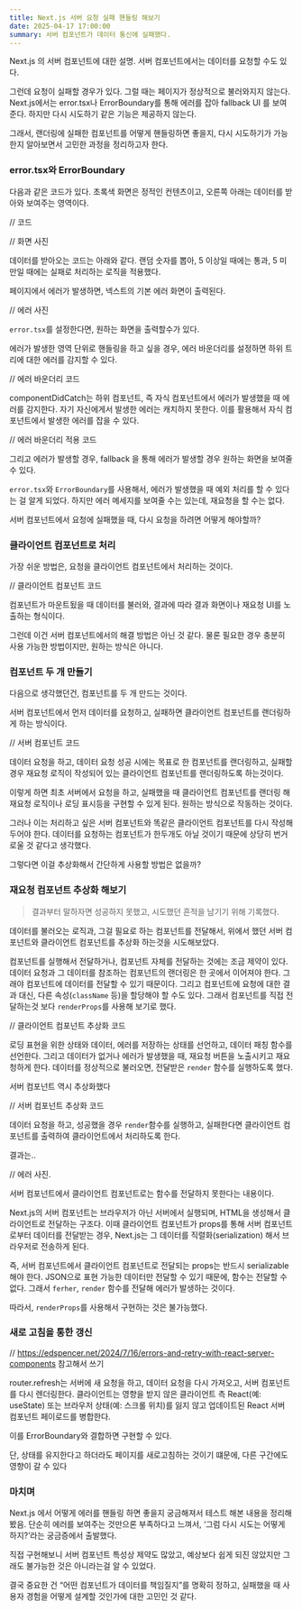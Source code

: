 ```yaml
---
title: Next.js 서버 요청 실패 핸들링 해보기
date: 2025-04-17 17:00:00
summary: 서버 컴포넌트가 데이터 통신에 실패했다.
---
```


Next.js 의 서버 컴포넌트에 대한 설명. 서버 컴포넌트에서는 데이터를 요청할 수도 있다.

그런데 요청이 실패할 경우가 있다. 그럴 때는 페이지가 정상적으로 불러와지지 않는다. Next.js에서는 error.tsx나 ErrorBoundary를 통해 에러를 잡아 fallback UI 를 보여준다. 하지만 다시 시도하기 같은 기능은 제공하지 않는다.

그래서, 랜더링에 실패한 컴포넌트를 어떻게 핸들링하면 좋을지, 다시 시도하기가 가능한지 알아보면서 고민한 과정을 정리하고자 한다.

### error.tsx와 ErrorBoundary

다음과 같은 코드가 있다. 초록색 화면은 정적인 컨텐츠이고, 오른쪽 아래는 데이터를 받아와 보여주는 영역이다.

// 코드

// 화면 사진

데이터를 받아오는 코드는 아래와 같다. 랜덤 숫자를 뽑아, 5 이상일 때에는 통과, 5 미만일 때에는 실패로 처리하는 로직을 적용했다.

페이지에서 에러가 발생하면, 넥스트의 기본 에러 화면이 출력된다.

// 에러 사진

`error.tsx`를 설정한다면, 원하는 화면을 출력할수가 있다.

에러가 발생한 영역 단위로 핸들링을 하고 싶을 경우, 에러 바운더리를 설정하면 하위 트리에 대한 에러를 감지할 수 있다.

// 에러 바운더리 코드

componentDidCatch는 하위 컴포넌트, 즉 자식 컴포넌트에서 에러가 발생했을 때 에러를 감지한다. 자기 자신에게서 발생한 에러는 캐치하지 못한다. 이를 활용해서 자식 컴포넌트에서 발생한 에러를 잡을 수 있다.

// 에러 바운더리 적용 코드

그리고 에러가 발생할 경우, fallback 을 통해 에러가 발생할 경우 원하는 화면을 보여줄 수 있다.

`error.tsx`와 `ErrorBoundary`를 사용해서, 에러가 발생했을 때 예외 처리를 할 수 있다는 걸 알게 되었다. 하지만 에러 메세지를 보여줄 수는 있는데, 재요청을 할 수는 없다.

서버 컴포넌트에서 요청에 실패했을 때, 다시 요청을 하려면 어떻게 해야할까?

### 클라이언트 컴포넌트로 처리

가장 쉬운 방법은, 요청을 클라이언트 컴포넌트에서 처리하는 것이다.

// 클라이언트 컴포넌트 코드

컴포넌트가 마운트됬을 때 데이터를 불러와, 결과에 따라 결과 화면이나 재요청 UI를 노출하는 형식이다.

그런데 이건 서버 컴포넌트에서의 해결 방법은 아닌 것 같다. 물론 필요한 경우 충분히 사용 가능한 방법이지만, 원하는 방식은 아니다.

### 컴포넌트 두 개 만들기

다음으로 생각했던건, 컴포넌트를 두 개 만드는 것이다.

서버 컴포넌트에서 먼저 데이터를 요청하고, 실패하면 클라이언트 컴포넌트를 랜더링하게 하는 방식이다.

// 서버 컴포넌트 코드

데이터 요청을 하고, 데이터 요청 성공 시에는 목표로 한 컴포넌트를 랜더링하고, 실패할 경우 재요청 로직이 작성되어 있는 클라이언트 컴포넌트를 랜더링하도록 하는것이다.

이렇게 하면 최초 서버에서 요청을 하고, 실패했을 때 클라이언트 컴포넌트를 랜더링 해 재요청 로직이나 로딩 표시등을 구현할 수 있게 된다. 원하는 방식으로 작동하는 것이다.

그러나 이는 처리하고 싶은 서버 컴포넌트와 똑같은 클라이언트 컴포넌트를 다시 작성해두어야 한다. 데이터를 요청하는 컴포넌트가 한두개도 아닐 것이기 때문에 상당히 번거로울 것 같다고 생각했다.

그렇다면 이걸 추상화해서 간단하게 사용할 방법은 없을까?

### 재요청 컴포넌트 추상화 해보기

> 결과부터 말하자면 성공하지 못했고, 시도했던 흔적을 남기기 위해 기록했다.

데이터를 불러오는 로직과, 그걸 필요로 하는 컴포넌트를 전달해서, 위에서 했던 서버 컴포넌트와 클라이언트 컴포넌트를 추상화 하는것을 시도해보았다.

컴포넌트를 실행해서 전달하거나, 컴포넌트 자체를 전달하는 것에는 조금 제약이 있다. 데이터 요청과 그 데이터를 참조하는 컴포넌트의 랜더링은 한 곳에서 이어져야 한다. 그래야 컴포넌트에 데이터를 전달할 수 있기 때문이다. 그리고 컴포넌트에 요청에 대한 결과 대신, 다른 속성(`className` 등)을 할당해야 할 수도 있다. 그래서 컴포넌트를 직접 전달하는것 보다 `renderProps`를 사용해 보기로 했다.

// 클라이언트 컴포넌트 추상화 코드

로딩 표현을 위한 상태와 데이터, 에러를 저장하는 상태를 선언하고, 데이터 패칭 함수를 선언한다. 그리고 데이터가 없거나 에러가 발생했을 때, 재요청 버튼을 노출시키고 재요청하게 한다. 데이터를 정상적으로 불러오면, 전달받은 `render` 함수를 실행하도록 했다.

서버 컴포넌트 역시 추상화했다

// 서버 컴포넌트 추상화 코드

데이터 요청을 하고, 성공했을 경우 `render`함수를 실행하고, 실패한다면 클라이언트 컴포넌트를 출력하여 클라이언트에서 처리하도록 한다.

결과는..

// 에러 사진.

서버 컴포넌트에서 클라이언트 컴포넌트로는 함수를 전달하지 못한다는 내용이다.

Next.js의 서버 컴포넌트는 브라우저가 아닌 서버에서 실행되며, HTML을 생성해서 클라이언트로 전달하는 구조다. 이때 클라이언트 컴포넌트가 props를 통해 서버 컴포넌트로부터 데이터를 전달받는 경우, Next.js는 그 데이터를 직렬화(serialization) 해서 브라우저로 전송하게 된다.

즉, 서버 컴포넌트에서 클라이언트 컴포넌트로 전달되는 props는 반드시 serializable해야 한다. JSON으로 표현 가능한 데이터만 전달할 수 있기 때문에, 함수는 전달할 수 없다. 그래서 `ferher`, `render` 함수를 전달해 에러가 발생하는 것이다.

따라서, `renderProps`를 사용해서 구현하는 것은 불가능했다.

### 새로 고침을 통한 갱신

// https://edspencer.net/2024/7/16/errors-and-retry-with-react-server-components 참고해서 쓰기

router.refresh는 서버에 새 요청을 하고, 데이터 요청을 다시 가져오고, 서버 컴포넌트를 다시 렌더링한다. 클라이언트는 영향을 받지 않은 클라이언트 측 React(예: useState) 또는 브라우저 상태(예: 스크롤 위치)를 잃지 않고 업데이트된 React 서버 컴포넌트 페이로드를 병합한다.

이를 ErrorBoundary와 결합하면 구현할 수 있다.

단, 상태를 유지한다고 하더라도 페이지를 새로고침하는 것이기 떄문에, 다른 구간에도 영향이 갈 수 있다

### 마치며

Next.js 에서 어떻게 에러를 핸들링 하면 좋을지 궁금해져서 테스트 해본 내용을 정리해봤음. 단순히 에러를 보여주는 것만으론 부족하다고 느껴서, ‘그럼 다시 시도는 어떻게 하지?’라는 궁금증에서 출발했다.

직접 구현해보니 서버 컴포넌트 특성상 제약도 많았고, 예상보다 쉽게 되진 않았지만 그래도 불가능한 것은 아니라는걸 알 수 있었다.

결국 중요한 건 “어떤 컴포넌트가 데이터를 책임질지”를 명확히 정하고, 실패했을 때 사용자 경험을 어떻게 설계할 것인가에 대한 고민인 것 같다.
